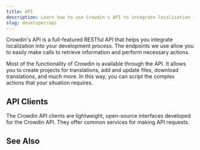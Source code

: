 ```yaml
---
title: API
description: Learn how to use Crowdin's API to integrate localization into your process
slug: developer/api
---
```



Crowdin's API is a full-featured RESTful API that helps you integrate localization into your development process. The endpoints we use allow you to easily make calls to retrieve information and perform necessary actions.

Most of the functionality of Crowdin is available through the API. It allows you to create projects for translations, add and update files, download translations, and much more. In this way, you can script the complex actions that your situation requires.

<CardGrid>
  <LinkCard
    title="Crowdin API Reference"
    description="File-based projects"
    href="/developer/api/v2/"
  />
  <LinkCard
    title="Enterprise API Reference"
    description="File-based projects"
    href="/developer/enterprise/api/v2/"
  />
  <LinkCard
    title="Crowdin API Reference"
    description="String-based projects"
    href="/developer/api/v2/string-based/"
  />
  <LinkCard
    title="Enterprise API Reference"
    description="String-based projects"
    href="/developer/enterprise/api/v2/string-based/"
  />
</CardGrid>

<LinkCard
  title="GraphQL API"
  description="GraphQL API is a tool that allows you to retrieve exactly the data you need using more specific and flexible queries."
  href="/developer/graphql-api/"
/>

## API Clients

The Crowdin API clients are lightweight, open-source interfaces developed for the Crowdin API. They offer common services for making API requests.

<div class="grid gap-4 lg:grid-cols-2 sm:grid-cols-1">
  <RepoCard
    organization="crowdin"
    slug="crowdin-api-client-js"
    title="Crowdin JavaScript client"
  />
  <RepoCard
    organization="crowdin"
    slug="crowdin-api-client-php"
    title="Crowdin PHP client"
  />
  <RepoCard
    organization="crowdin"
    slug="crowdin-api-client-java"
    title="Crowdin Java client"
  />
  <RepoCard
    organization="crowdin"
    slug="crowdin-api-client-python"
    title="Crowdin Python client"
  />
  <RepoCard
    organization="crowdin"
    slug="crowdin-api-client-ruby"
    title="Crowdin Ruby client"
  />
  <RepoCard
    organization="crowdin"
    slug="crowdin-api-client-dotnet"
    title="Crowdin .NET client"
  />
  <RepoCard
    organization="crowdin"
    slug="crowdin-api-client-go"
    title="Crowdin Go client"
  />
</div>

## See Also

<LinkCard
  title="Language Codes"
  description="A list of language codes used in Crowdin and Crowdin Enterprise."
  href="/developer/language-codes/"
/>
